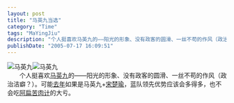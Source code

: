 ```yaml
---
layout: post
title: "马英九当选"
category: "Time"
tags: "MaYingJiu"
description: "个人挺喜欢马英九的——阳光的形象、没有政客的圆滑、一丝不苟的作风（政治洁癖？）。可能去年如果是马英九+宋楚瑜，蓝队领先优势应该会多得多，也不会吃阿扁苦肉计的大亏。"
publishDate: "2005-07-17 16:09:51"
---
```


<p><img alt="马英九" src="https://farm1.staticflickr.com/22/26500169_acd8eb1a68_m.jpg"   class="imgborder4" /><img alt="马英九" src="https://farm1.staticflickr.com/21/26562984_1e56ee7616_o.jpg"  class="imgborder4" /><br />
　　个人挺喜欢<a href="http://zh.wikipedia.org/wiki/%E9%A9%AC%E8%8B%B1%E4%B9%9D">马英九</a>的——阳光的形象、没有政客的圆滑、一丝不苟的作风（政治洁癖？）。可能<a href="http://zh.wikipedia.org/wiki/2004%E5%B9%B4%E4%B8%AD%E8%8F%AF%E6%B0%91%E5%9C%8B%E7%B8%BD%E7%B5%B1%E5%A4%A7%E9%81%B8">去年</a>如果是马英九+<a href="http://zh.wikipedia.org/wiki/%E5%AE%8B%E6%A5%9A%E7%91%9C">宋楚瑜</a>，蓝队领先优势应该会多得多，也不会吃<a href="http://zh.wikipedia.org/wiki/%E9%99%B3%E6%B0%B4%E6%89%81">阿扁</a><a href="http://zh.wikipedia.org/wiki/%E4%B8%89%E4%B8%80%E4%B9%9D%E6%A7%8D%E6%93%8A%E4%BA%8B%E4%BB%B6">苦肉计</a>的大亏。</p>



